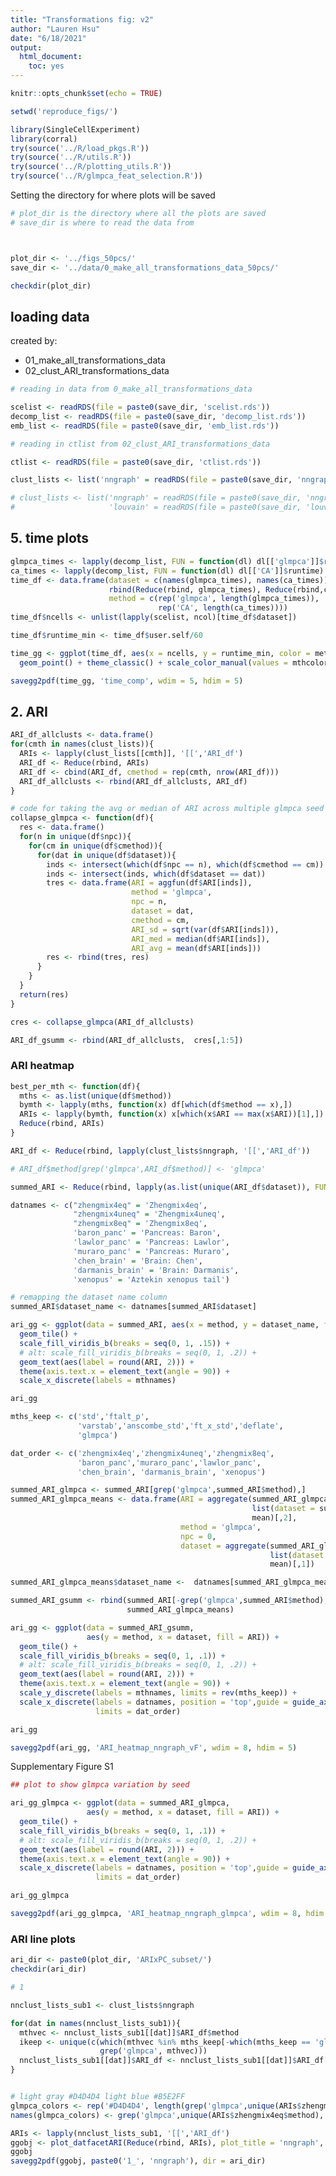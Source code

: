 ```yaml
---
title: "Transformations fig: v2"
author: "Lauren Hsu"
date: "6/18/2021"
output: 
  html_document:
    toc: yes
---
```


```r
knitr::opts_chunk$set(echo = TRUE)
```


```r
setwd('reproduce_figs/')
```

```r
library(SingleCellExperiment)
library(corral)
try(source('../R/load_pkgs.R'))
try(source('../R/utils.R'))
try(source('../R/plotting_utils.R'))
try(source('../R/glmpca_feat_selection.R'))
```


Setting the directory for where plots will be saved
```r
# plot_dir is the directory where all the plots are saved
# save_dir is where to read the data from



plot_dir <- '../figs_50pcs/'
save_dir <- '../data/0_make_all_transformations_data_50pcs/'

checkdir(plot_dir)
```

## loading data 

created by: 

- 01_make_all_transformations_data
- 02_clust_ARI_transformations_data

```r
# reading in data from 0_make_all_transformations_data

scelist <- readRDS(file = paste0(save_dir, 'scelist.rds'))
decomp_list <- readRDS(file = paste0(save_dir, 'decomp_list.rds'))
emb_list <- readRDS(file = paste0(save_dir, 'emb_list.rds'))

# reading in ctlist from 02_clust_ARI_transformations_data

ctlist <- readRDS(file = paste0(save_dir, 'ctlist.rds'))

clust_lists <- list('nngraph' = readRDS(file = paste0(save_dir, 'nngraph_clust.rds')))

# clust_lists <- list('nngraph' = readRDS(file = paste0(save_dir, 'nngraph_clust.rds')),
#                     'louvain' = readRDS(file = paste0(save_dir, 'louvain_clust.rds')))

```


## 5. time plots

```r
glmpca_times <- lapply(decomp_list, FUN = function(dl) dl[['glmpca']]$runtime)
ca_times <- lapply(decomp_list, FUN = function(dl) dl[['CA']]$runtime)
time_df <- data.frame(dataset = c(names(glmpca_times), names(ca_times)),
                      rbind(Reduce(rbind, glmpca_times), Reduce(rbind,ca_times)),
                      method = c(rep('glmpca', length(glmpca_times)), 
                                 rep('CA', length(ca_times))))
time_df$ncells <- unlist(lapply(scelist, ncol)[time_df$dataset])

time_df$runtime_min <- time_df$user.self/60

time_gg <- ggplot(time_df, aes(x = ncells, y = runtime_min, color = method)) + 
  geom_point() + theme_classic() + scale_color_manual(values = mthcolors) 

savegg2pdf(time_gg, 'time_comp', wdim = 5, hdim = 5)
```



## 2. ARI

```r
ARI_df_allclusts <- data.frame()
for(cmth in names(clust_lists)){
  ARIs <- lapply(clust_lists[[cmth]], '[[','ARI_df')
  ARI_df <- Reduce(rbind, ARIs)
  ARI_df <- cbind(ARI_df, cmethod = rep(cmth, nrow(ARI_df)))
  ARI_df_allclusts <- rbind(ARI_df_allclusts, ARI_df)
}

# code for taking the avg or median of ARI across multiple glmpca seed instances
collapse_glmpca <- function(df){
  res <- data.frame()
  for(n in unique(df$npc)){
    for(cm in unique(df$cmethod)){
      for(dat in unique(df$dataset)){
        inds <- intersect(which(df$npc == n), which(df$cmethod == cm))
        inds <- intersect(inds, which(df$dataset == dat))
        tres <- data.frame(ARI = aggfun(df$ARI[inds]),
                           method = 'glmpca',
                           npc = n,
                           dataset = dat,
                           cmethod = cm,
                           ARI_sd = sqrt(var(df$ARI[inds])), 
                           ARI_med = median(df$ARI[inds]),
                           ARI_avg = mean(df$ARI[inds]))
        res <- rbind(tres, res)
      }
    }
  }
  return(res)
}

cres <- collapse_glmpca(ARI_df_allclusts)

ARI_df_gsumm <- rbind(ARI_df_allclusts,  cres[,1:5])


```

### ARI heatmap

```r
best_per_mth <- function(df){
  mths <- as.list(unique(df$method))
  bymth <- lapply(mths, function(x) df[which(df$method == x),])
  ARIs <- lapply(bymth, function(x) x[which(x$ARI == max(x$ARI))[1],])
  Reduce(rbind, ARIs)
}

ARI_df <- Reduce(rbind, lapply(clust_lists$nngraph, '[[','ARI_df'))

# ARI_df$method[grep('glmpca',ARI_df$method)] <- 'glmpca'

summed_ARI <- Reduce(rbind, lapply(as.list(unique(ARI_df$dataset)), FUN = function(datname) best_per_mth(ARI_df[which(ARI_df$dataset == datname),])))

datnames <- c("zhengmix4eq" = 'Zhengmix4eq',
              "zhengmix4uneq" = 'Zhengmix4uneq', 
              "zhengmix8eq" = 'Zhengmix8eq',
              'baron_panc' = 'Pancreas: Baron',
              'lawlor_panc' = 'Pancreas: Lawlor',
              'muraro_panc' = 'Pancreas: Muraro',
              'chen_brain' = 'Brain: Chen',
              'darmanis_brain' = 'Brain: Darmanis',
              'xenopus' = 'Aztekin xenopus tail')

# remapping the dataset name column
summed_ARI$dataset_name <- datnames[summed_ARI$dataset]

ari_gg <- ggplot(data = summed_ARI, aes(x = method, y = dataset_name, fill = ARI)) + 
  geom_tile() + 
  scale_fill_viridis_b(breaks = seq(0, 1, .15)) + 
  # alt: scale_fill_viridis_b(breaks = seq(0, 1, .2)) + 
  geom_text(aes(label = round(ARI, 2))) + 
  theme(axis.text.x = element_text(angle = 90)) + 
  scale_x_discrete(labels = mthnames)

ari_gg

```


```r
mths_keep <- c('std','ftalt_p',
               'varstab','anscombe_std','ft_x_std','deflate',
               'glmpca')

dat_order <- c('zhengmix4eq','zhengmix4uneq','zhengmix8eq',
               'baron_panc','muraro_panc','lawlor_panc',
               'chen_brain', 'darmanis_brain', 'xenopus')

summed_ARI_glmpca <- summed_ARI[grep('glmpca',summed_ARI$method),]
summed_ARI_glmpca_means <- data.frame(ARI = aggregate(summed_ARI_glmpca, 
                                                      list(dataset = summed_ARI_glmpca$dataset),
                                                      mean)[,2], 
                                      method = 'glmpca',
                                      npc = 0,
                                      dataset = aggregate(summed_ARI_glmpca, 
                                                          list(dataset = summed_ARI_glmpca$dataset),
                                                          mean)[,1])

summed_ARI_glmpca_means$dataset_name <-  datnames[summed_ARI_glmpca_means$dataset]

summed_ARI_gsumm <- rbind(summed_ARI[-grep('glmpca',summed_ARI$method),],
                          summed_ARI_glmpca_means)

ari_gg <- ggplot(data = summed_ARI_gsumm,
                 aes(y = method, x = dataset, fill = ARI)) + 
  geom_tile() + 
  scale_fill_viridis_b(breaks = seq(0, 1, .1)) + 
  # alt: scale_fill_viridis_b(breaks = seq(0, 1, .2)) + 
  geom_text(aes(label = round(ARI, 2))) + 
  theme(axis.text.x = element_text(angle = 90)) + 
  scale_y_discrete(labels = mthnames, limits = rev(mths_keep)) +
  scale_x_discrete(labels = datnames, position = 'top',guide = guide_axis(angle = 60),
                   limits = dat_order)

ari_gg

savegg2pdf(ari_gg, 'ARI_heatmap_nngraph_vF', wdim = 8, hdim = 5)
```

Supplementary Figure S1

```r
## plot to show glmpca variation by seed

ari_gg_glmpca <- ggplot(data = summed_ARI_glmpca,
                 aes(y = method, x = dataset, fill = ARI)) + 
  geom_tile() + 
  scale_fill_viridis_b(breaks = seq(0, 1, .1)) + 
  # alt: scale_fill_viridis_b(breaks = seq(0, 1, .2)) + 
  geom_text(aes(label = round(ARI, 2))) + 
  theme(axis.text.x = element_text(angle = 90)) + 
  scale_x_discrete(labels = datnames, position = 'top',guide = guide_axis(angle = 45),
                   limits = dat_order)

ari_gg_glmpca

savegg2pdf(ari_gg_glmpca, 'ARI_heatmap_nngraph_glmpca', wdim = 8, hdim = 3)
```


### ARI line plots

```r
ari_dir <- paste0(plot_dir, 'ARIxPC_subset/')
checkdir(ari_dir)

# 1

nnclust_lists_sub1 <- clust_lists$nngraph

for(dat in names(nnclust_lists_sub1)){
  mthvec <- nnclust_lists_sub1[[dat]]$ARI_df$method
  ikeep <- unique(c(which(mthvec %in% mths_keep[-which(mths_keep == 'glmpca')]), 
                    grep('glmpca', mthvec)))
  nnclust_lists_sub1[[dat]]$ARI_df <- nnclust_lists_sub1[[dat]]$ARI_df[ikeep,]
}


# light gray #D4D4D4 light blue #B5E2FF
glmpca_colors <- rep('#D4D4D4', length(grep('glmpca',unique(ARIs$zhengmix4eq$method))))
names(glmpca_colors) <- grep('glmpca',unique(ARIs$zhengmix4eq$method), value = TRUE)

ARIs <- lapply(nnclust_lists_sub1, '[[','ARI_df')
ggobj <- plot_datfacetARI(Reduce(rbind, ARIs), plot_title = 'nngraph', dat_cols = c(mthcolors, glmpca_colors))
ggobj
savegg2pdf(ggobj, paste0('1_', 'nngraph'), dir = ari_dir)
```



